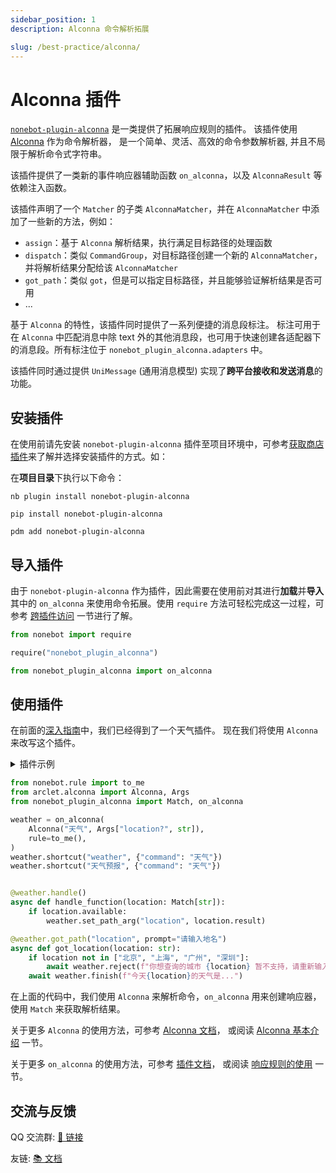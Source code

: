 ```yaml
---
sidebar_position: 1
description: Alconna 命令解析拓展

slug: /best-practice/alconna/
---
```



# Alconna 插件

[`nonebot-plugin-alconna`](https://github.com/nonebot/plugin-alconna) 是一类提供了拓展响应规则的插件。
该插件使用 [Alconna](https://github.com/ArcletProject/Alconna) 作为命令解析器，
是一个简单、灵活、高效的命令参数解析器, 并且不局限于解析命令式字符串。

该插件提供了一类新的事件响应器辅助函数 `on_alconna`，以及 `AlconnaResult` 等依赖注入函数。

该插件声明了一个 `Matcher` 的子类 `AlconnaMatcher`，并在 `AlconnaMatcher` 中添加了一些新的方法，例如：

- `assign`：基于 `Alconna` 解析结果，执行满足目标路径的处理函数
- `dispatch`：类似 `CommandGroup`，对目标路径创建一个新的 `AlconnaMatcher`，并将解析结果分配给该 `AlconnaMatcher`
- `got_path`：类似 `got`，但是可以指定目标路径，并且能够验证解析结果是否可用
- ...

基于 `Alconna` 的特性，该插件同时提供了一系列便捷的消息段标注。
标注可用于在 `Alconna` 中匹配消息中除 text 外的其他消息段，也可用于快速创建各适配器下的消息段。所有标注位于 `nonebot_plugin_alconna.adapters` 中。

该插件同时通过提供 `UniMessage` (通用消息模型) 实现了**跨平台接收和发送消息**的功能。

## 安装插件

在使用前请先安装 `nonebot-plugin-alconna` 插件至项目环境中，可参考[获取商店插件](../../tutorial/store.mdx#安装插件)来了解并选择安装插件的方式。如：

在**项目目录**下执行以下命令：

<Tabs groupId="install">
<TabItem value="cli" label="使用 nb-cli">

```shell
nb plugin install nonebot-plugin-alconna
```

</TabItem>
<TabItem value="pip" label="使用 pip">

```shell
pip install nonebot-plugin-alconna
```

</TabItem>

<TabItem value="pdm" label="使用 pdm">

```shell
pdm add nonebot-plugin-alconna
```

</TabItem>
</Tabs>

## 导入插件

由于 `nonebot-plugin-alconna` 作为插件，因此需要在使用前对其进行**加载**并**导入**其中的 `on_alconna` 来使用命令拓展。使用 `require` 方法可轻松完成这一过程，可参考 [跨插件访问](../../advanced/requiring.md) 一节进行了解。

```python
from nonebot import require

require("nonebot_plugin_alconna")

from nonebot_plugin_alconna import on_alconna
```

## 使用插件

在前面的[深入指南](../../appendices/session-control.mdx)中，我们已经得到了一个天气插件。
现在我们将使用 `Alconna` 来改写这个插件。

<details>
  <summary>插件示例</summary>

```python title=weather/__init__.py
from nonebot import on_command
from nonebot.rule import to_me
from nonebot.matcher import Matcher
from nonebot.adapters import Message
from nonebot.params import CommandArg, ArgPlainText

weather = on_command("天气", rule=to_me(), aliases={"weather", "天气预报"})

@weather.handle()
async def handle_function(matcher: Matcher, args: Message = CommandArg()):
    if args.extract_plain_text():
        matcher.set_arg("location", args)

@weather.got("location", prompt="请输入地名")
async def got_location(location: str = ArgPlainText()):
    if location not in ["北京", "上海", "广州", "深圳"]:
        await weather.reject(f"你想查询的城市 {location} 暂不支持，请重新输入！")
    await weather.finish(f"今天{location}的天气是...")
```

</details>

```python {5-10,14-16,18-19}
from nonebot.rule import to_me
from arclet.alconna import Alconna, Args
from nonebot_plugin_alconna import Match, on_alconna

weather = on_alconna(
    Alconna("天气", Args["location?", str]),
    rule=to_me(),
)
weather.shortcut("weather", {"command": "天气"})
weather.shortcut("天气预报", {"command": "天气"})


@weather.handle()
async def handle_function(location: Match[str]):
    if location.available:
        weather.set_path_arg("location", location.result)

@weather.got_path("location", prompt="请输入地名")
async def got_location(location: str):
    if location not in ["北京", "上海", "广州", "深圳"]:
        await weather.reject(f"你想查询的城市 {location} 暂不支持，请重新输入！")
    await weather.finish(f"今天{location}的天气是...")
```

在上面的代码中，我们使用 `Alconna` 来解析命令，`on_alconna` 用来创建响应器，使用 `Match` 来获取解析结果。

关于更多 `Alconna` 的使用方法，可参考 [Alconna 文档](https://arclet.top/docs/tutorial/alconna)，
或阅读 [Alconna 基本介绍](./command.md) 一节。

关于更多 `on_alconna` 的使用方法，可参考 [插件文档](https://github.com/nonebot/plugin-alconna/blob/master/docs.md)，
或阅读 [响应规则的使用](./matcher.md) 一节。

## 交流与反馈

QQ 交流群: [🔗 链接](https://jq.qq.com/?_wv=1027&k=PUPOnCSH)

友链: [📚 文档](https://graiax.cn/guide/message_parser/alconna.html)
